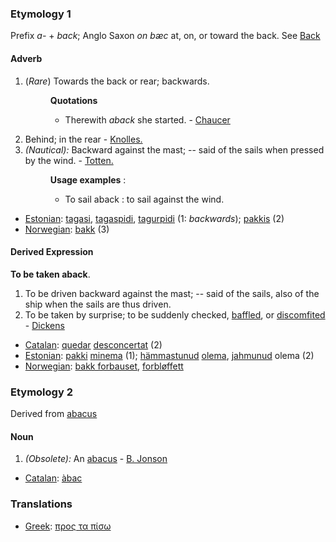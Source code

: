===Etymology 1===
Prefix ''a-'' + ''back''; Anglo Saxon ''on bæc'' at, on, or toward the back. See [[Back]]
====Adverb====
#(''Rare'') Towards the back or rear; backwards.
#:'''Quotations'''
#:*Therewith ''aback'' she started. - [[Chaucer]]
#Behind; in the rear - [[Knolles.]]
#''(Nautical):'' Backward against the mast; -- said of the sails when pressed by the wind. - [[Totten.]]
#:'''Usage examples''' :
#:*To sail aback : to sail against the wind.

*[[Estonian]]: [[tagasi]], [[tagaspidi]], [[tagurpidi]] (1: ''backwards''); [[pakkis]] (2)
*[[Norwegian]]: [[bakk]] (3)
====Derived Expression====
'''To be taken aback'''. 
#To be driven backward against the mast; -- said of the sails, also of the ship when the sails are thus driven. 
#To be taken by surprise; to be suddenly checked, [[baffled]], or [[discomfited]] - [[Dickens]]
*[[Catalan]]: [[quedar]] [[desconcertat]] (2)
*[[Estonian]]: [[pakki]] [[minema]] (1); [[hämmastunud]] [[olema]], [[jahmunud]] olema (2) 
*[[Norwegian]]: [[bakk forbauset]], [[forbløffett]]
===Etymology 2===
Derived from [[abacus]]
====Noun====
#''(Obsolete):'' An [[abacus]] - [[B. Jonson]]
*[[Catalan]]: [[àbac]]

===Translations===

*[[Greek]]: [[προς τα πίσω]]